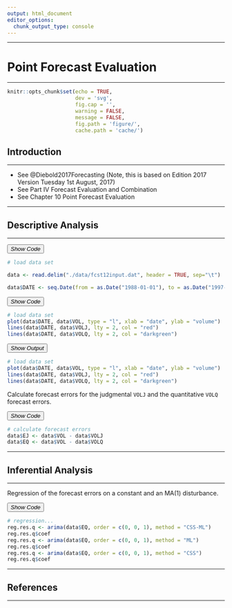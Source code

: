 ```yaml
---
output: html_document
editor_options: 
  chunk_output_type: console
---
```


<hr>

# Point Forecast Evaluation {.tabset .container}

<hr>

```r

knitr::opts_chunk$set(echo = TRUE,
                      dev = 'svg',
                      fig.cap = '',
                      warning = FALSE,
                      message = FALSE,
                      fig.path = 'figure/',
                      cache.path = 'cache/')

```

## Introduction

<hr>

* See @Diebold2017Forecasting (Note, this is based on Edition 2017 Version Tuesday 1st August, 2017)
* See Part IV Forecast Evaluation and Combination
* See Chapter 10 Point Forecast Evaluation

<hr>

## Descriptive Analysis

<hr>

<!--..........................................................................-->
<button type="button" class="collapsible"> *Show Code* </button>
<div class="content">

```r

# load data set

data <- read.delim("./data/fcst12input.dat", header = TRUE, sep="\t") 

data$DATE <- seq.Date(from = as.Date("1988-01-01"), to = as.Date("1997-07-24"), by = "week")

```

</div>
<!--..........................................................................-->

<!--..........................................................................-->
<button type="button" class="collapsible"> *Show Code* </button>
<div class="content">

```r

# load data set
plot(data$DATE, data$VOL, type = "l", xlab = "date", ylab = "volume")
lines(data$DATE, data$VOLJ, lty = 2, col = "red")
lines(data$DATE, data$VOLQ, lty = 2, col = "darkgreen")

```

</div>
<!--..........................................................................-->
<button type="button" class="collapsible"> *Show Output* </button>
<div class="content">

```r

# load data set
plot(data$DATE, data$VOL, type = "l", xlab = "date", ylab = "volume")
lines(data$DATE, data$VOLJ, lty = 2, col = "red")
lines(data$DATE, data$VOLQ, lty = 2, col = "darkgreen")

```

</div>
<!--..........................................................................-->

Calculate forecast errors for the judgmental `VOLJ` and the quantitative `VOLQ` forecast errors.

<!--..........................................................................-->
<button type="button" class="collapsible"> *Show Code* </button>
<div class="content">

```r

# calculate forecast errors
data$EJ <- data$VOL - data$VOLJ
data$EQ <- data$VOL - data$VOLQ

```

</div>
<!--..........................................................................-->

<hr>

## Inferential Analysis

<hr>

Regression of the forecast errors on a constant and an MA(1) disturbance.

<!--..........................................................................-->
<button type="button" class="collapsible"> *Show Code* </button>
<div class="content">

```r

# regression...
reg.res.q <- arima(data$EQ, order = c(0, 0, 1), method = "CSS-ML")
reg.res.q$coef
reg.res.q <- arima(data$EQ, order = c(0, 0, 1), method = "ML")
reg.res.q$coef
reg.res.q <- arima(data$EQ, order = c(0, 0, 1), method = "CSS")
reg.res.q$coef

```

</div>
<!--..........................................................................-->

<hr>

## References {.container}

<hr>

